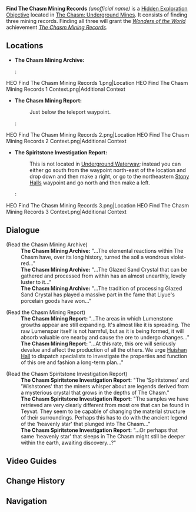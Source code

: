 {{Hidden Exploration Objectives Infobox
|image      = 
|type       = Unordered
|region     = Liyue
|area       = The Chasm: Underground Mines
|loc        = [[The Chasm: Underground Mines]]
|characters = Traveler
}}
'''Find The Chasm Mining Records''' ''(unofficial name)'' is a [[Hidden Exploration Objective]] located in [[The Chasm: Underground Mines]]. It consists of finding three mining records. Finding all three will grant the ''[[Wonders of the World]]'' achievement ''[[The Chasm Mining Records]]''.

==Locations==
* '''The Chasm Mining Archive:'''
*:<gallery>
HEO Find The Chasm Mining Records 1.png|Location
HEO Find The Chasm Mining Records 1 Context.png|Additional Context
</gallery>

* '''The Chasm Mining Report:'''
*: Just below the teleport waypoint.
*:<gallery>
HEO Find The Chasm Mining Records 2.png|Location
HEO Find The Chasm Mining Records 2 Context.png|Additional Context
</gallery>

* '''The Spiritstone Investigation Report:'''
*: This is not located in [[Underground Waterway]]; instead you can either go south from the waypoint north-east of the location and drop down and then make a right, or go to the northeastern [[Stony Halls]] waypoint and go north and then make a left.
*:<gallery>
HEO Find The Chasm Mining Records 3.png|Location
HEO Find The Chasm Mining Records 3 Context.png|Additional Context
</gallery>

==Dialogue==
{{Dialogue start}}
;(Read the Chasm Mining Archive)
:'''The Chasm Mining Archive:''' "...The elemental reactions within The Chasm have, over its long history, turned the soil a wondrous violet-red..."
:'''The Chasm Mining Archive:''' "...The Glazed Sand Crystal that can be gathered and processed from within has an almost unearthly, lovely luster to it..."
:'''The Chasm Mining Archive:''' "...The tradition of processing Glazed Sand Crystal has played a massive part in the fame that Liyue's porcelain goods have won..."

;(Read the Chasm Mining Report)
:'''The Chasm Mining Report:''' "...The areas in which Lumenstone growths appear are still expanding. It's almost like it is spreading. The raw Lumenspar itself is not harmful, but as it is being formed, it will absorb valuable ore nearby and cause the ore to undergo changes..."
:'''The Chasm Mining Report:''' "...At this rate, this ore will seriously devalue and affect the production of all the others. We urge [[Huishan Hall]] to dispatch specialists to investigate the properties and function of this ore and fashion a long-term plan..."

;(Read the Chasm Spiritstone Investigation Report)
:'''The Chasm Spiritstone Investigation Report:''' "The 'Spiritstones' and 'Wishstones' that the miners whisper about are legends derived from a mysterious crystal that grows in the depths of The Chasm."
:'''The Chasm Spiritstone Investigation Report:''' "The samples we have retrieved are very clearly different from most ore that can be found in Teyvat. They seem to be capable of changing the material structure of their surroundings. Perhaps this has to do with the ancient legend of the 'heavenly star' that plunged into The Chasm..."
:'''The Chasm Spiritstone Investigation Report:''' "...Or perhaps that same 'heavenly star' that sleeps in The Chasm might still be deeper within the earth, awaiting discovery...?"
{{Dialogue end}}

==Video Guides==
{{EVT
|video1   = https://youtu.be/rRjFuCSIL4s
|caption1 = Find The Chasm Mining Records Guide
}}

==Change History==
{{Change History|2.6}}

==Navigation==
{{Hidden Exploration Objective Navbox|Unordered}}
